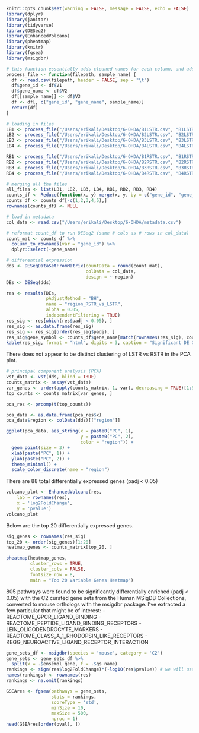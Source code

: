 
```r
knitr::opts_chunk$set(warning = FALSE, message = FALSE, echo = FALSE) 
library(dplyr)
library(janitor)
library(tidyverse)
library(DESeq2)
library(EnhancedVolcano)
library(pheatmap)
library(knitr)
library(fgsea)
library(msigdbr)
```

```r
# this function essentially adds cleaned names for each column, and adds identifying sample name (B1-B4) and brain region (LSTR or RSTR) columns
process_file <- function(filepath, sample_name) {
  df <- read.csv(filepath, header = FALSE, sep = "\t")
  df$gene_id <- df$V1
  df$gene_name <- df$V2
  df[[sample_name]] <- df$V3
  df <- df[, c("gene_id", "gene_name", sample_name)]
  return(df)
}

```


```r
# loading in files
LB1 <- process_file("/Users/erikali/Desktop/6-OHDA/B1LSTR.csv", "B1LSTR")
LB2 <- process_file("/Users/erikali/Desktop/6-OHDA/B2LSTR.csv", "B2LSTR")
LB3 <- process_file("/Users/erikali/Desktop/6-OHDA/B3LSTR.csv", "B3LSTR")
LB4 <- process_file("/Users/erikali/Desktop/6-OHDA/B4LSTR.csv", "B4LSTR")

RB1 <- process_file("/Users/erikali/Desktop/6-OHDA/B1RSTR.csv", "B1RSTR")
RB2 <- process_file("/Users/erikali/Desktop/6-OHDA/B2RSTR.csv", "B2RSTR")
RB3 <- process_file("/Users/erikali/Desktop/6-OHDA/B3RSTR.csv", "B3RSTR")
RB4 <- process_file("/Users/erikali/Desktop/6-OHDA/B4RSTR.csv", "B4RSTR")

# merging all the files
all_files <- list(LB1, LB2, LB3, LB4, RB1, RB2, RB3, RB4)
counts_df <- Reduce(function(x, y) merge(x, y, by = c("gene_id", "gene_name"), all = TRUE), all_files)
counts_df <- counts_df[-c(1,2,3,4,5),]
rownames(counts_df) <- NULL
```

```r
# load in metadata
col_data <- read.csv("/Users/erikali/Desktop/6-OHDA/metadata.csv")
```

```r
# reformat count_df to run DESeq2 (same # cols as # rows in col_data)
count_mat <- counts_df %>% 
  column_to_rownames(var = "gene_id") %>%
  dplyr::select(-gene_name)
```

```r
# differential expression
dds <- DESeqDataSetFromMatrix(countData = round(count_mat),
                              colData = col_data,
                              design = ~ region)
DEs <- DESeq(dds)

res <- results(DEs,
               pAdjustMethod = "BH",  
               name = "region_RSTR_vs_LSTR",  
               alpha = 0.05,          
               independentFiltering = TRUE)
res_sig <- res[which(res$padj < 0.05), ]
res_sig <- as.data.frame(res_sig)
res_sig <- res_sig[order(res_sig$padj), ]
res_sig$gene_symbol <- counts_df$gene_name[match(rownames(res_sig), counts_df$gene_id)]
kable(res_sig, format = "html", digits = 3, caption = "Significant DE Genes")
```

There does not appear to be distinct clustering of LSTR vs RSTR in the PCA plot. 

```r
# principal component analysis (PCA)
vst_data <- vst(dds, blind = TRUE)
counts_matrix <- assay(vst_data)
var_genes <- order(apply(counts_matrix, 1, var), decreasing = TRUE)[1:500]
top_counts <- counts_matrix[var_genes, ]

pca_res <- prcomp(t(top_counts))

pca_data <- as.data.frame(pca_res$x)
pca_data$region <- colData(dds)[["region"]]

ggplot(pca_data, aes_string(x = paste0("PC", 1),
                            y = paste0("PC", 2),
                            color = "region")) +
  geom_point(size = 3) +
  xlab(paste("PC", 1)) +
  ylab(paste("PC", 2)) +
  theme_minimal() +
  scale_color_discrete(name = "region")
```
There are 88 total differentially expressed genes (padj < 0.05)

```r
volcano_plot <- EnhancedVolcano(res,
    lab = rownames(res),
    x = 'log2FoldChange',
    y = 'pvalue')
volcano_plot
```

Below are the top 20 differentially expressed genes. 

```r
sig_genes <- rownames(res_sig)
top_20 <- order(sig_genes)[1:20]
heatmap_genes <- counts_matrix[top_20, ]

pheatmap(heatmap_genes,
         cluster_rows = TRUE,
         cluster_cols = FALSE,
         fontsize_row = 8,
         main = "Top 20 Variable Genes Heatmap")

```
805 pathways were found to be significantly differentially enriched (padj < 0.05) with the C2 curated gene sets from the Human MSigDB Collections, converted to mouse orthologs with the msigdbr package.
I've extracted a few particular that might be of interest:
- REACTOME_GPCR_LIGAND_BINDING
- REACTOME_PEPTIDE_LIGAND_BINDING_RECEPTORS
- LEIN_OLIGODENDROCYTE_MARKERS
- REACTOME_CLASS_A_1_RHODOPSIN_LIKE_RECEPTORS
- KEGG_NEUROACTIVE_LIGAND_RECEPTOR_INTERACTION


```r
gene_sets_df <- msigdbr(species = 'mouse', category = 'C2')
gene_sets <- gene_sets_df %>%
  split(x = .$ensembl_gene, f = .$gs_name)
rankings <- sign(res$log2FoldChange)*(-log10(res$pvalue)) # we will use the signed p values as ranking (using padj, which are discrete variables, can lead to ties)
names(rankings) <- rownames(res)
rankings <- na.omit(rankings)

GSEAres <- fgsea(pathways = gene_sets, 
                 stats = rankings,
                 scoreType = 'std', 
                 minSize = 10,
                 maxSize = 500,
                 nproc = 1) 
head(GSEAres[order(pval), ])

```

